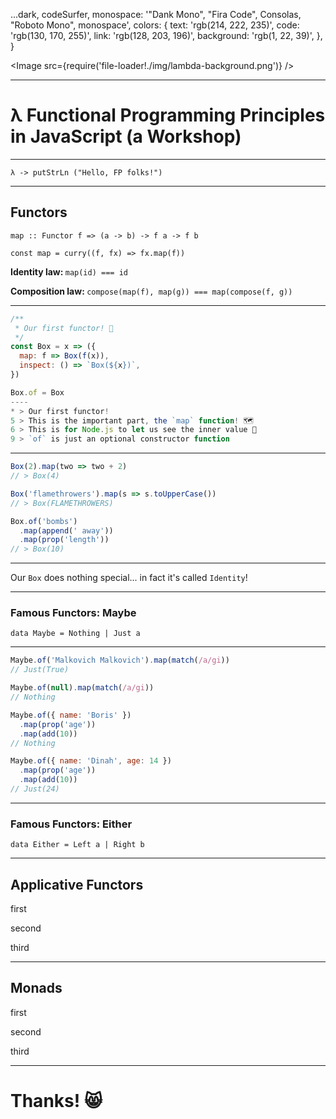   ...dark,
  codeSurfer,
  monospace: '"Dank Mono", "Fira Code", Consolas, "Roboto Mono", monospace',
  colors: {
    text: 'rgb(214, 222, 235)',
    code: 'rgb(130, 170, 255)',
    link: 'rgb(128, 203, 196)',
    background: 'rgb(1, 22, 39)',
  },
}

<Image src={require('file-loader!./img/lambda-background.png')} />

---


# λ Functional Programming Principles in JavaScript (a Workshop)

---


`λ -> putStrLn ("Hello, FP folks!")`

---


## Functors

<Appear>
  <p>
    <code>map :: Functor f => (a -> b) -> f a -> f b</code>
  </p>
  <p>
    <code>const map = curry((f, fx) => fx.map(f))</code>
  </p>
  <p>
    <strong>Identity law: </strong>
    <code>map(id) === id</code>
  </p>
  <p>
    <strong>Composition law: </strong>
    <code>compose(map(f), map(g)) === map(compose(f, g))</code>
  </p>
</Appear>

---


```js My First Functor
/**
 * Our first functor! 🎉
 */
const Box = x => ({
  map: f => Box(f(x)),
  inspect: () => `Box(${x})`,
})

Box.of = Box
----
* > Our first functor!
5 > This is the important part, the `map` function! 🗺
6 > This is for Node.js to let us see the inner value 👀
9 > `of` is just an optional constructor function
```

---


```js Things we can do with our Box
Box(2).map(two => two + 2)
// > Box(4)

Box('flamethrowers').map(s => s.toUpperCase())
// > Box(FLAMETHROWERS)

Box.of('bombs')
  .map(append(' away'))
  .map(prop('length'))
// > Box(10)
```

---


Our `Box` does nothing special... in fact it's called `Identity`!

---


### Famous Functors: Maybe

`data Maybe = Nothing | Just a`

---


```js Things we can do with Maybe
Maybe.of('Malkovich Malkovich').map(match(/a/gi))
// Just(True)

Maybe.of(null).map(match(/a/gi))
// Nothing

Maybe.of({ name: 'Boris' })
  .map(prop('age'))
  .map(add(10))
// Nothing

Maybe.of({ name: 'Dinah', age: 14 })
  .map(prop('age'))
  .map(add(10))
// Just(24)
```

---


### Famous Functors: Either

`data Either = Left a | Right b`

---


## Applicative Functors

<Appear>
  <p>first</p>
  <p>second</p>
  <p>third</p>
</Appear>

---


## Monads

<Appear>
  <p>first</p>
  <p>second</p>
  <p>third</p>
</Appear>

---


# Thanks! 😸
